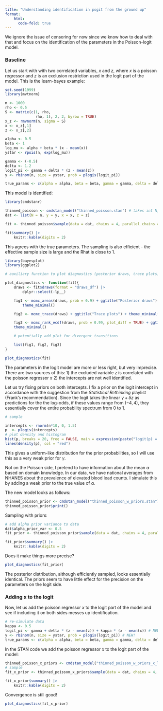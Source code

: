 ```yaml
---
title: "Understanding identification in pogit from the ground up"
format:
    html:
      code-fold: true
---
```


We ignore the issue of censoring for now since we know how to deal with that and focus on the identification of the parameters in the Poisson-logit model.

### Baseline

Let us start with with two correlated variables, $x$ and $z$, where $x$ is a poisson regressor and $z$ is an exclusion restriction used in the logit part of the model. This is the learn-bayes example:

```r
set.seed(1999)
library(mvtnorm)

n <- 1000
rho <- 0.5
S <- matrix(c(1, rho,
              rho, 1), 2, 2, byrow = TRUE)
x_z <- rmvnorm(n, sigma = S)
x <- x_z[,1] 
z <- x_z[,2] 

alpha <- 0.5
beta <- 1
log_mu <- alpha + beta * (x - mean(x))
ystar <- rpois(n, exp(log_mu))

gamma <- (-0.5)
delta <- 1.2
logit_pi <- gamma + delta * (z - mean(z))
y <- rbinom(n, size = ystar, prob = plogis(logit_pi))

true_params <- c(alpha = alpha, beta = beta, gamma = gamma, delta = delta)
```

This model is identified:

```r
library(cmdstanr)

thinned_poisson <- cmdstan_model("thinned_poisson.stan") # takes int N, and vectors y, x, z
dat <- list(N = n, y = y, x = x, z = z)

fit <- thinned_poisson$sample(data = dat, chains = 4, parallel_chains = 4, refresh = 500)
```

```r
fit$summary() |>
    knitr::kable(digits = 2)
```

This agrees with the true parameters. The sampling is also efficient - the effective sample size is large and the Rhat is close to 1.

```r
library(bayesplot)
library(ggplot2)

# auxiliary function to plot diagnostics (posterior draws, trace plots)

plot_diagnostics <- function(fit){
    draws <- fit$draws(format = "draws_df") |>
        dplyr::select(-lp__)

    fig1 <- mcmc_areas(draws, prob = 0.9) + ggtitle("Posterior draws") +
        theme_minimal()

    fig2 <- mcmc_trace(draws) + ggtitle("Trace plots") + theme_minimal()

    fig3 <- mcmc_rank_ecdf(draws, prob = 0.99, plot_diff = TRUE) + ggtitle("Cumulative rank plots (difference)") +
    theme_minimal()

    # potentially add plot for divergent transitions

    list(fig1, fig2, fig3)
}

plot_diagnostics(fit)
```

The parameters in the logit model are more or less right, but very imprecise. There are two sources of this: 1) the excluded variable $z$ is correlated with the poisson regressor $x$ 2) the intercepts are not well identified.

Let us try fixing priors on both intercepts. I fix a prior on the logit intercept in accordance with the suggestion from the *Statistical Rethinking* playlist (Frank's recommendation). Since the logit takes the linear $\gamma + \delta z$ as predictions for the the log-odds, if these values range from $(-4,4)$, they essentially cover the entire probability spectrum from 0 to 1.

```r
# sample

intercepts <- rnorm(n*10, 0, 1.5)
p  <- plogis(intercepts)
# plot density and histogram
hist(p, breaks = 20, freq = FALSE, main = expression(paste("logit(p) = ", alpha)), xlab = "p")
lines(density(p), col = "red")
```

This gives a uniform-like distribution for the prior probabilities, so I will use this as a very weak prior for $\gamma$.

Not on the Poisson side, I pretend to have information about the mean $\alpha$ based on domain knowledge. In our data, we have national averages from NHANES about the prevalence of elevated blood lead counts. I simulate this by adding a weak prior to the true value of $\alpha$.

The new model looks as follows:

```r
thinned_poisson_prior <- cmdstan_model("thinned_poisson_w_priors.stan") 
thinned_poisson_prior$print()
```

Sampling with priors:

```r
# add alpha prior variance to data
dat$alpha_prior_var <- 0.5
fit_prior <- thinned_poisson_prior$sample(data = dat, chains = 4, parallel_chains = 4, refresh = 500)

fit_prior$summary() |>
    knitr::kable(digits = 2)
```

Does it make things more precise?

```r
plot_diagnostics(fit_prior)
```

The posterior distribution, although efficiently sampled, looks essentially identical. The priors seem to have little effect for the precision on the parameters on the logit side.

### Adding x to the logit

Now, let us add the poisson regressor $x$ to the logit part of the model and see if including it on both sides messes up identification.

```r
# re-simulate data
kappa <- 0.5
logit_pi <- gamma + delta * (z - mean(z)) + kappa * (x - mean(x)) # NEW!
y <- rbinom(n, size = ystar, prob = plogis(logit_pi)) # NEW!
true_params <- c(alpha = alpha, beta = beta, gamma = gamma, delta = delta, kappa = kappa) # NEW
```

In the STAN code we add the poisson regressor $x$ to the logit part of the model:

```r
thinned_poisson_x_priors <- cmdstan_model("thinned_poisson_w_priors_x_logit.stan")
# sample
fit_x_prior <- thinned_poisson_x_priors$sample(data = dat, chains = 4, parallel_chains = 4, refresh = 500)

fit_x_prior$summary() |>
    knitr::kable(digits = 2)
```

Convergence is still good!

```r
plot_diagnostics(fit_x_prior)
```

